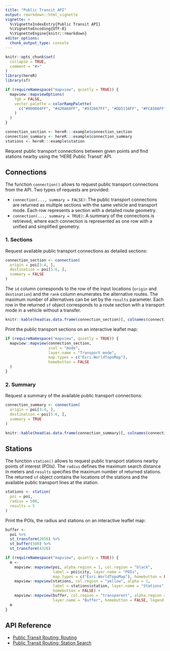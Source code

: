 ```yaml
---
title: "Public Transit API"
output: rmarkdown::html_vignette
vignette: >
  %\VignetteIndexEntry{Public Transit API}
  %\VignetteEncoding{UTF-8}
  %\VignetteEngine{knitr::rmarkdown}
editor_options: 
  chunk_output_type: console
---
```


```r
knitr::opts_chunk$set(
  collapse = TRUE,
  comment = "#>"
)
library(hereR)
library(sf)

if (requireNamespace("mapview", quietly = TRUE)) {
  mapview::mapviewOptions(
    fgb = FALSE,
    vector.palette = colorRampPalette(
      c("#000004FF", "#420A68FF", "#932667FF", "#DD513AFF", "#FCA50AFF", "#FCFFA4FF")
    )
  )
}

connection_section <- hereR:::example$connection_section
connection_summary <- hereR:::example$connection_summary
stations <- hereR:::example$station
```

Request public transport connections between given points and find stations nearby using the 'HERE Public Transit' API.

## Connections

The function `connection()` allows to request public transport connections from the API. Two types of requests are provided:

* `connection(..., summary = FALSE)`: The public transport connections are returned as multiple sections with the same vehicle and transport mode. Each row represents a section with a detailed route geometry.
* `connection(..., summary = TRUE)`: A summary of the connections is retrieved, where each connection is represented as one row with a unified and simplified geometry.

### 1. Sections

Request available public transport connections as detailed sections:

```r
connection_section <- connection(
  origin = poi[3:4, ],
  destination = poi[5:6, ],
  summary = FALSE
)
```

The `id` column corresponds to the row of the input locations (`origin` and `destination`) and the `rank` column enumerates the alternative routes. The maximum number of alternatives can be set by the `results` parameter. Each row in the returned `sf` object corresponds to a route section with a transport mode in a vehicle without a transfer.

```r
knitr::kable(head(as.data.frame(connection_section)[, colnames(connection_section) != "geometry"]), format = "html")
```

Print the public transport sections on an interactive leaflet map:

```r
if (requireNamespace("mapview", quietly = TRUE)) {
  mapview::mapview(connection_section,
                   zcol = "mode",
                   layer.name = "Transport mode",
                   map.types = c("Esri.WorldTopoMap"),
                   homebutton = FALSE
  )
}
```

### 2. Summary

Request a summary of the available public transport connections:

```r
connection_summary <- connection(
  origin = poi[3:4, ],
  destination = poi[5:6, ],
  summary = TRUE
)
```

```r
knitr::kable(head(as.data.frame(connection_summary)[, colnames(connection_summary) != "geometry"]), format = "html")
```

## Stations

The function `station()` allows to request public transport stations nearby points of interest (POIs). The `radius` defines the maximum search distance in meters and `results` specifies the maximum number of returned stations. The returned `sf` object contains the locations of the stations and the available public transport lines at the station.

```r
stations <- station(
  poi = poi,
  radius = 500,
  results = 5
)
```

Print the POIs, the radius and stations on an interactive leaflet map:

```r
buffer <-
  poi %>%
  st_transform(2056) %>%
  st_buffer(500) %>%
  st_transform(4326)

if (requireNamespace("mapview", quietly = TRUE)) {
  m <-
    mapview::mapview(poi, alpha.region = 1, col.region = "black",
                     label = poi$city, layer.name = "POIs",
                     map.types = c("Esri.WorldTopoMap"), homebutton = FALSE) +
    mapview::mapview(stations, col.region = "yellow", alpha = 1,
                     label = stations$station, layer.name = "Stations",
                     homebutton = FALSE) +
    mapview::mapview(buffer, col.region = "transparent", alpha.region = 0,
                     layer.name = "Buffer", homebutton = FALSE, legend = FALSE)
  m
}
```

## API Reference

* [Public Transit Routing: Routing](https://developer.here.com/documentation/public-transit/dev_guide/routing/index.html)
* [Public Transit Routing: Station Search](https://developer.here.com/documentation/public-transit/dev_guide/station-search/index.html)
